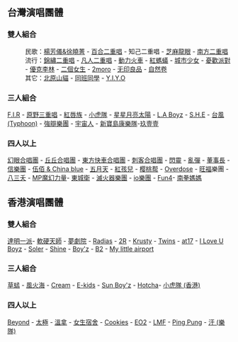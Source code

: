 ==台灣演唱團體==
===雙人組合===
:民歌：[[楊芳儀&徐曉菁|楊芳儀&徐曉菁]] - [[百合二重唱|百合二重唱]] - 知己二重唱 - [[芝麻龍眼|芝麻龍眼]] - [[南方二重唱|南方二重唱]]
:流行：[[錦繡二重唱|錦繡二重唱]] - [[凡人二重唱|凡人二重唱]] - [[動力火車|動力火車]] - [[紅螞蟻|紅螞蟻]] - [[城市少女|城市少女]] - [[憂歡派對|憂歡派對]] - [[优客李林|優克李林]] - [[二個女生|二個女生]] - [[2moro|2moro]] - [[无印良品|无印良品]] - [[自然卷|自然卷]]
:其它：[[北原山貓|北原山貓]] - [[同班同學|同班同學]] - [[Y.I.Y.O|Y.I.Y.O]]

===三人組合===
[[F.I.R|F.I.R]] - [[原野三重唱|原野三重唱]] - [[紅唇族|紅唇族]] - [[小虎隊|小虎隊]] - [[星星月亮太陽_(女子音樂組合)|星星月亮太陽]] - [[L.A_Boyz|L.A Boyz]] - [[S.H.E|S.H.E]] - [[台風(Typhoon)|台風(Typhoon)]] - [[強辯樂團|強辯樂團]] - [[宇宙人_(台灣樂團)|宇宙人]] - [[新寶島康樂隊|新寶島康樂隊]]-[[玖壹壹|玖壹壹]]

===四人以上===
[[幻眼合唱團|幻眼合唱團]] - [[丘丘合唱團|丘丘合唱團]] - [[東方快車合唱團|東方快車合唱團]] - [[刺客合唱團|刺客合唱團]] - [[閃靈樂團|閃靈]] - [[亂彈|亂彈]] - [[董事長|董事長]] - [[信樂團|信樂團]] - [[伍佰_&_China_blue|伍佰 & China blue]] - [[五月天|五月天]] - [[紅孩兒|紅孩兒]] - [[樱桃帮|樱桃帮]] - [[Overdose|Overdose]] - [[旺福|旺福]]樂團 - [[八三夭|八三夭]] - [[MP魔幻力量|MP魔幻力量]]- [[東城衛|東城衛]] - [[滅火器樂團|滅火器樂團]] - [[io_(樂團)|io樂團]] - [[Fun4|Fun4]]- [[南拳媽媽|南拳媽媽]]

==香港演唱團體==
===雙人組合===
[[達明一派|達明一派]]- [[軟硬天師|軟硬天師]] - [[夢劇院|夢劇院]] - [[Radias|Radias]] - [[2R|2R]] - [[Krusty|Krusty]] - [[Twins|Twins]] - [[at17|at17]] - [[I_Love_U_Boyz|I Love U Boyz]] - [[Soler|Soler]] - [[Shine|Shine]] - [[Boy'z|Boy'z]] - [[B2|B2]] - [[My_little_airport|My little airport]]

===三人組合===
[[草蜢|草蜢]] - [[風火海|風火海]] - [[Cream_(香港樂隊)|Cream]] - [[E-kids|E-kids]] - [[Sun_Boy'z|Sun Boy'z]] -  [[Hotcha|Hotcha]]-  [[小虎隊_(香港)|小虎隊 (香港)]]

===四人以上===
[[Beyond|Beyond]] - [[太極|太極]] - [[溫拿|溫拿]] - [[女生宿舍_(大國文化)|女生宿舍]] - [[Cookies_(歌唱組合)|Cookies]] - [[EO2|EO2]] - [[LMF|LMF]] - [[Ping_Pung|Ping Pung]] - [[汗_(樂隊)|汗 (樂隊)]]
{{娱乐小作品}}